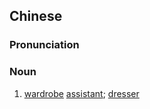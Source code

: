 {{also|服装师}}
==Chinese==
{{zh-forms|s=服装师|type=21}}

===Pronunciation===
{{zh-pron
|m=fúzhuāngshī
|c=fuk6 zong1 si1
|cat=n
}}

===Noun===
{{zh-noun}}

# [[wardrobe]] [[assistant]]; [[dresser]]

{{zh-cat|Occupations}}